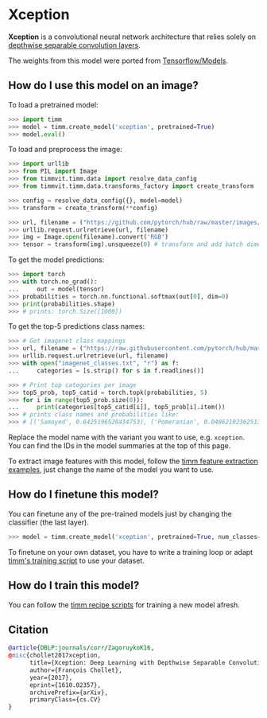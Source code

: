 # Xception

**Xception** is a convolutional neural network architecture that relies solely on [depthwise separable convolution layers](https://paperswithcode.com/method/depthwise-separable-convolution).

The weights from this model were ported from [Tensorflow/Models](https://github.com/tensorflow/models).

## How do I use this model on an image?

To load a pretrained model:

```py
>>> import timm
>>> model = timm.create_model('xception', pretrained=True)
>>> model.eval()
```

To load and preprocess the image:

```py 
>>> import urllib
>>> from PIL import Image
>>> from timmvit.timm.data import resolve_data_config
>>> from timmvit.timm.data.transforms_factory import create_transform

>>> config = resolve_data_config({}, model=model)
>>> transform = create_transform(**config)

>>> url, filename = ("https://github.com/pytorch/hub/raw/master/images/dog.jpg", "dog.jpg")
>>> urllib.request.urlretrieve(url, filename)
>>> img = Image.open(filename).convert('RGB')
>>> tensor = transform(img).unsqueeze(0) # transform and add batch dimension
```

To get the model predictions:

```py
>>> import torch
>>> with torch.no_grad():
...     out = model(tensor)
>>> probabilities = torch.nn.functional.softmax(out[0], dim=0)
>>> print(probabilities.shape)
>>> # prints: torch.Size([1000])
```

To get the top-5 predictions class names:

```py
>>> # Get imagenet class mappings
>>> url, filename = ("https://raw.githubusercontent.com/pytorch/hub/master/imagenet_classes.txt", "imagenet_classes.txt")
>>> urllib.request.urlretrieve(url, filename) 
>>> with open("imagenet_classes.txt", "r") as f:
...     categories = [s.strip() for s in f.readlines()]

>>> # Print top categories per image
>>> top5_prob, top5_catid = torch.topk(probabilities, 5)
>>> for i in range(top5_prob.size(0)):
...     print(categories[top5_catid[i]], top5_prob[i].item())
>>> # prints class names and probabilities like:
>>> # [('Samoyed', 0.6425196528434753), ('Pomeranian', 0.04062102362513542), ('keeshond', 0.03186424449086189), ('white wolf', 0.01739676296710968), ('Eskimo dog', 0.011717947199940681)]
```

Replace the model name with the variant you want to use, e.g. `xception`. You can find the IDs in the model summaries at the top of this page.

To extract image features with this model, follow the [timm feature extraction examples](../feature_extraction), just change the name of the model you want to use.

## How do I finetune this model?

You can finetune any of the pre-trained models just by changing the classifier (the last layer).

```py
>>> model = timm.create_model('xception', pretrained=True, num_classes=NUM_FINETUNE_CLASSES)
```
To finetune on your own dataset, you have to write a training loop or adapt [timm's training
script](https://github.com/rwightman/pytorch-image-models/blob/master/train.py) to use your dataset.

## How do I train this model?

You can follow the [timm recipe scripts](../scripts) for training a new model afresh.

## Citation

```BibTeX
@article{DBLP:journals/corr/ZagoruykoK16,
@misc{chollet2017xception,
      title={Xception: Deep Learning with Depthwise Separable Convolutions}, 
      author={François Chollet},
      year={2017},
      eprint={1610.02357},
      archivePrefix={arXiv},
      primaryClass={cs.CV}
}
```

<!--
Type: model-index
Collections:
- Name: Xception
  Paper:
    Title: 'Xception: Deep Learning with Depthwise Separable Convolutions'
    URL: https://paperswithcode.com/paper/xception-deep-learning-with-depthwise
Models:
- Name: xception
  In Collection: Xception
  Metadata:
    FLOPs: 10600506792
    Parameters: 22860000
    File Size: 91675053
    Architecture:
    - 1x1 Convolution
    - Convolution
    - Dense Connections
    - Depthwise Separable Convolution
    - Global Average Pooling
    - Max Pooling
    - ReLU
    - Residual Connection
    - Softmax
    Tasks:
    - Image Classification
    Training Data:
    - ImageNet
    ID: xception
    Crop Pct: '0.897'
    Image Size: '299'
    Interpolation: bicubic
  Code: https://github.com/rwightman/pytorch-image-models/blob/d8e69206be253892b2956341fea09fdebfaae4e3/timm/models/xception.py#L229
  Weights: https://github.com/rwightman/pytorch-image-models/releases/download/v0.1-cadene/xception-43020ad28.pth
  Results:
  - Task: Image Classification
    Dataset: ImageNet
    Metrics:
      Top 1 Accuracy: 79.05%
      Top 5 Accuracy: 94.4%
- Name: xception41
  In Collection: Xception
  Metadata:
    FLOPs: 11681983232
    Parameters: 26970000
    File Size: 108422028
    Architecture:
    - 1x1 Convolution
    - Convolution
    - Dense Connections
    - Depthwise Separable Convolution
    - Global Average Pooling
    - Max Pooling
    - ReLU
    - Residual Connection
    - Softmax
    Tasks:
    - Image Classification
    Training Data:
    - ImageNet
    ID: xception41
    Crop Pct: '0.903'
    Image Size: '299'
    Interpolation: bicubic
  Code: https://github.com/rwightman/pytorch-image-models/blob/d8e69206be253892b2956341fea09fdebfaae4e3/timm/models/xception_aligned.py#L181
  Weights: https://github.com/rwightman/pytorch-image-models/releases/download/v0.1-weights/tf_xception_41-e6439c97.pth
  Results:
  - Task: Image Classification
    Dataset: ImageNet
    Metrics:
      Top 1 Accuracy: 78.54%
      Top 5 Accuracy: 94.28%
- Name: xception65
  In Collection: Xception
  Metadata:
    FLOPs: 17585702144
    Parameters: 39920000
    File Size: 160536780
    Architecture:
    - 1x1 Convolution
    - Convolution
    - Dense Connections
    - Depthwise Separable Convolution
    - Global Average Pooling
    - Max Pooling
    - ReLU
    - Residual Connection
    - Softmax
    Tasks:
    - Image Classification
    Training Data:
    - ImageNet
    ID: xception65
    Crop Pct: '0.903'
    Image Size: '299'
    Interpolation: bicubic
  Code: https://github.com/rwightman/pytorch-image-models/blob/d8e69206be253892b2956341fea09fdebfaae4e3/timm/models/xception_aligned.py#L200
  Weights: https://github.com/rwightman/pytorch-image-models/releases/download/v0.1-weights/tf_xception_65-c9ae96e8.pth
  Results:
  - Task: Image Classification
    Dataset: ImageNet
    Metrics:
      Top 1 Accuracy: 79.55%
      Top 5 Accuracy: 94.66%
- Name: xception71
  In Collection: Xception
  Metadata:
    FLOPs: 22817346560
    Parameters: 42340000
    File Size: 170295556
    Architecture:
    - 1x1 Convolution
    - Convolution
    - Dense Connections
    - Depthwise Separable Convolution
    - Global Average Pooling
    - Max Pooling
    - ReLU
    - Residual Connection
    - Softmax
    Tasks:
    - Image Classification
    Training Data:
    - ImageNet
    ID: xception71
    Crop Pct: '0.903'
    Image Size: '299'
    Interpolation: bicubic
  Code: https://github.com/rwightman/pytorch-image-models/blob/d8e69206be253892b2956341fea09fdebfaae4e3/timm/models/xception_aligned.py#L219
  Weights: https://github.com/rwightman/pytorch-image-models/releases/download/v0.1-weights/tf_xception_71-8eec7df1.pth
  Results:
  - Task: Image Classification
    Dataset: ImageNet
    Metrics:
      Top 1 Accuracy: 79.88%
      Top 5 Accuracy: 94.93%
-->